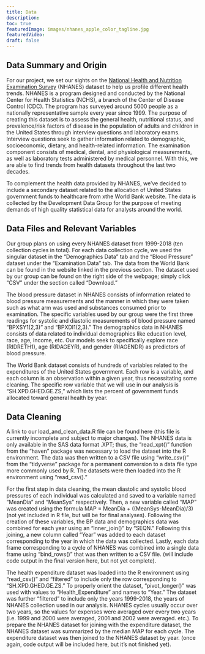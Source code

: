 ```yaml
---
title: Data
description:
toc: true
featuredImage: images/nhanes_apple_color_tagline.jpg
featuredVideo:
draft: false
---
```


## Data Summary and Origin

For our project, we set our sights on the [National Health and Nutrition Examination Survey](https://wwwn.cdc.gov/nchs/nhanes/Default.aspx) (NHANES) dataset to help us profile different health trends. NHANES is a program designed and conducted by the National Center for Health Statistics (NCHS), a branch of the Center of Disease Control (CDC). The program has surveyed around 5000 people as a nationally representative sample every year since 1999. The purpose of creating this dataset is to assess the general health, nutritional status, and prevalence/risk factors of disease in the population of adults and children in the United States through interview questions and laboratory exams. Interview questions seek to gather information related to demographic, socioeconomic, dietary, and health-related information. The examination component consists of medical, dental, and physiological measurements, as well as laboratory tests administered by medical personnel. With this, we are able to find trends from health datasets throughout the last two decades. <br>


  To complement the health data provided by NHANES, we’ve decided to include a secondary dataset related to the allocation of United States government funds to healthcare from xthe World Bank website. The data is collected by the Development Data Group for the purpose of meeting demands of high quality statistical data for analysts around the world.\n

## Data Files and Relevant Variables

  Our group plans on using every NHANES dataset from 1999-2018 (ten collection cycles in total). For each data collection cycle, we used the singular dataset in the “Demographics Data” tab and the "Blood Pressure" dataset under the “Examination Data” tab. The data from the World Bank can be found in the website linked in the previous section. The dataset used by our group can be found on the right side of the webpage; simply click “CSV” under the section called “Download.”\n

The blood pressure dataset in NHANES consists of information related to blood pressure measurements and the manner in which they were taken such as what arm was used and substances consumed prior to examination. The specific variables used by our group were the first three readings for systolic and diastolic measurements of blood pressure named “BPXSY1(2,3)” and “BPXDI1(2,3).” The demographics data in NHANES consists of data related to individual demographics like education level, race, age, income, etc. Our models seek to specifically explore race (RIDRETH1), age (RIDAGEYR), and gender (RIAGENDR) as predictors of blood pressure.\n

The World Bank dataset consists of hundreds of variables related to the expenditures of the United States government. Each row is a variable, and each column is an observation within a given year, thus necessitating some cleaning. The specific row variable that we will use in our analysis is “SH.XPD.GHED.GE.ZS,” which lists the percent of government funds allocated toward general health by year.\n

## Data Cleaning

A link to our load_and_clean_data.R file can be found here (this file is currently incomplete and subject to major changes). The NHANES data is only available in the SAS data format .XPT; thus, the “read_xpt()” function from the “haven” package was necessary to load the dataset into the R environment. The data was then written to a CSV file using “write_csv()” from the “tidyverse” package for a permanent conversion to a data file type more commonly used by R. The datasets were then loaded into the R environment using “read_csv().”\n

For the first step in data cleaning, the mean diastolic and systolic blood pressures of each individual was calculated and saved to a variable named “MeanDia” and “MeanSys” respectively. Then, a new variable called “MAP” was created using the formula MAP = MeanDia + ((MeanSys-MeanDia)/3) (not yet included in R file, but will be for final analyses). Following the creation of these variables, the BP data and demographics data was combined for each year using an “inner_join()” by “SEQN.” Following this joining, a new column called “Year” was added to each dataset corresponding to the year in which the data was collected. Lastly, each data frame corresponding to a cycle of NHANES was combined into a single data frame using “bind_rows()” that was then written to a CSV file. (will include code output in the final version here, but not yet complete).\n

The health expenditure dataset was loaded into the R environment using “read_csv()” and “filtered” to include only the row corresponding to “SH.XPD.GHED.GE.ZS.” To properly orient the dataset, “pivot_longer()” was used with values to “Health_Expenditure” and names to “Year.” The dataset was further “filtered” to include only the years 1999-2018, the years of NHANES collection used in our analysis. NHANES cycles usually occur over two years, so the values for expenses were averaged over every two years (i.e. 1999 and 2000 were averaged, 2001 and 2002 were averaged. etc.). To prepare the NHANES dataset for joining with the expenditure dataset, the NHANES dataset was summarized by the median MAP for each cycle. The expenditure dataset was then joined to the NHANES dataset by year. (once again, code output will be included here, but it’s not finished yet). \n
